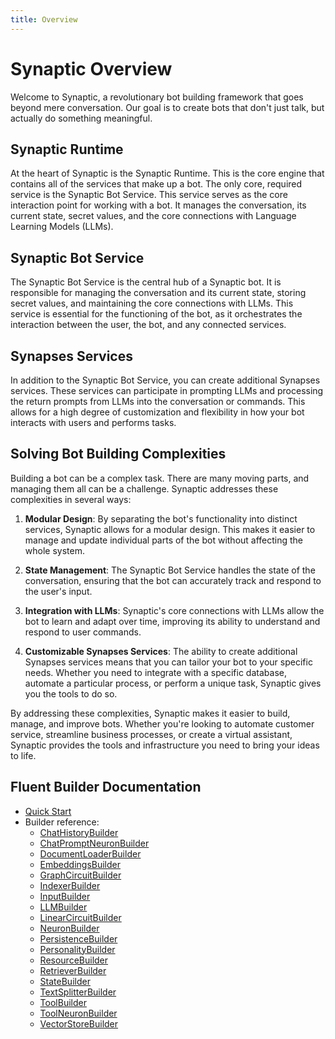 ```yaml
---
title: Overview
---
```


# Synaptic Overview

Welcome to Synaptic, a revolutionary bot building framework that goes beyond mere conversation. Our goal is to create bots that don't just talk, but actually do something meaningful.

## Synaptic Runtime

At the heart of Synaptic is the Synaptic Runtime. This is the core engine that contains all of the services that make up a bot. The only core, required service is the Synaptic Bot Service. This service serves as the core interaction point for working with a bot. It manages the conversation, its current state, secret values, and the core connections with Language Learning Models (LLMs).

## Synaptic Bot Service

The Synaptic Bot Service is the central hub of a Synaptic bot. It is responsible for managing the conversation and its current state, storing secret values, and maintaining the core connections with LLMs. This service is essential for the functioning of the bot, as it orchestrates the interaction between the user, the bot, and any connected services.

## Synapses Services

In addition to the Synaptic Bot Service, you can create additional Synapses services. These services can participate in prompting LLMs and processing the return prompts from LLMs into the conversation or commands. This allows for a high degree of customization and flexibility in how your bot interacts with users and performs tasks.

## Solving Bot Building Complexities

Building a bot can be a complex task. There are many moving parts, and managing them all can be a challenge. Synaptic addresses these complexities in several ways:

1. **Modular Design**: By separating the bot's functionality into distinct services, Synaptic allows for a modular design. This makes it easier to manage and update individual parts of the bot without affecting the whole system.

2. **State Management**: The Synaptic Bot Service handles the state of the conversation, ensuring that the bot can accurately track and respond to the user's input.

3. **Integration with LLMs**: Synaptic's core connections with LLMs allow the bot to learn and adapt over time, improving its ability to understand and respond to user commands.

4. **Customizable Synapses Services**: The ability to create additional Synapses services means that you can tailor your bot to your specific needs. Whether you need to integrate with a specific database, automate a particular process, or perform a unique task, Synaptic gives you the tools to do so.

By addressing these complexities, Synaptic makes it easier to build, manage, and improve bots. Whether you're looking to automate customer service, streamline business processes, or create a virtual assistant, Synaptic provides the tools and infrastructure you need to bring your ideas to life.

## Fluent Builder Documentation

- [Quick Start](./fluent/quick-start.mdx)
- Builder reference:
  - [ChatHistoryBuilder](./reference/ChatHistoryBuilder.mdx)
  - [ChatPromptNeuronBuilder](./reference/ChatPromptNeuronBuilder.mdx)
  - [DocumentLoaderBuilder](./reference/DocumentLoaderBuilder.mdx)
  - [EmbeddingsBuilder](./reference/EmbeddingsBuilder.mdx)
  - [GraphCircuitBuilder](./reference/GraphCircuitBuilder.mdx)
  - [IndexerBuilder](./reference/IndexerBuilder.mdx)
  - [InputBuilder](./reference/InputBuilder.mdx)
  - [LLMBuilder](./reference/LLMBuilder.mdx)
  - [LinearCircuitBuilder](./reference/LinearCircuitBuilder.mdx)
  - [NeuronBuilder](./reference/NeuronBuilder.mdx)
  - [PersistenceBuilder](./reference/PersistenceBuilder.mdx)
  - [PersonalityBuilder](./reference/PersonalityBuilder.mdx)
  - [ResourceBuilder](./reference/ResourceBuilder.mdx)
  - [RetrieverBuilder](./reference/RetrieverBuilder.mdx)
  - [StateBuilder](./reference/StateBuilder.mdx)
  - [TextSplitterBuilder](./reference/TextSplitterBuilder.mdx)
  - [ToolBuilder](./reference/ToolBuilder.mdx)
  - [ToolNeuronBuilder](./reference/ToolNeuronBuilder.mdx)
  - [VectorStoreBuilder](./reference/VectorStoreBuilder.mdx)
